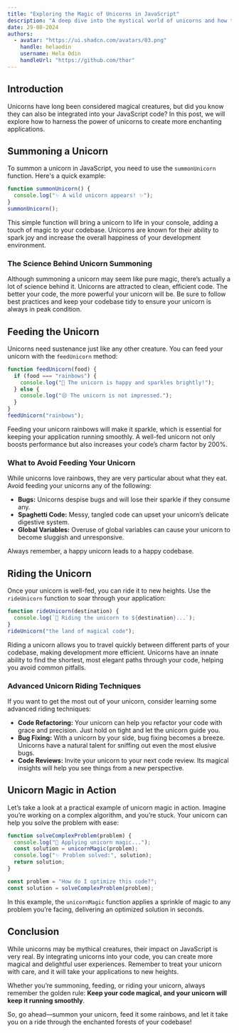 ```yaml
---
title: "Exploring the Magic of Unicorns in JavaScript"
description: "A deep dive into the mystical world of unicorns and how they can transform your JavaScript code, unlocking hidden potential and elevating your projects to magical new heights."
date: 29-08-2024
authors:
  - avatar: "https://ui.shadcn.com/avatars/03.png"
    handle: helaodin
    username: Hela Odin
    handleUrl: "https://github.com/thor"
---
```


## Introduction

Unicorns have long been considered magical creatures, but did you know they can also be integrated into your JavaScript code? In this post, we will explore how to harness the power of unicorns to create more enchanting applications.

## Summoning a Unicorn

To summon a unicorn in JavaScript, you need to use the `summonUnicorn` function. Here's a quick example:

```javascript
function summonUnicorn() {
  console.log("✨ A wild unicorn appears! ✨");
}
summonUnicorn();
```

This simple function will bring a unicorn to life in your console, adding a touch of magic to your codebase. Unicorns are known for their ability to spark joy and increase the overall happiness of your development environment.

### The Science Behind Unicorn Summoning

Although summoning a unicorn may seem like pure magic, there’s actually a lot of science behind it. Unicorns are attracted to clean, efficient code. The better your code, the more powerful your unicorn will be. Be sure to follow best practices and keep your codebase tidy to ensure your unicorn is always in peak condition.

## Feeding the Unicorn

Unicorns need sustenance just like any other creature. You can feed your unicorn with the `feedUnicorn` method:

```javascript
function feedUnicorn(food) {
  if (food === "rainbows") {
    console.log("🌈 The unicorn is happy and sparkles brightly!");
  } else {
    console.log("😒 The unicorn is not impressed.");
  }
}
feedUnicorn("rainbows");
```

Feeding your unicorn rainbows will make it sparkle, which is essential for keeping your application running smoothly. A well-fed unicorn not only boosts performance but also increases your code’s charm factor by 200%.

### What to Avoid Feeding Your Unicorn

While unicorns love rainbows, they are very particular about what they eat. Avoid feeding your unicorns any of the following:

- **Bugs:** Unicorns despise bugs and will lose their sparkle if they consume any.
- **Spaghetti Code:** Messy, tangled code can upset your unicorn’s delicate digestive system.
- **Global Variables:** Overuse of global variables can cause your unicorn to become sluggish and unresponsive.

Always remember, a happy unicorn leads to a happy codebase.

## Riding the Unicorn

Once your unicorn is well-fed, you can ride it to new heights. Use the `rideUnicorn` function to soar through your application:

```javascript
function rideUnicorn(destination) {
  console.log(`🦄 Riding the unicorn to ${destination}...`);
}
rideUnicorn("the land of magical code");
```

Riding a unicorn allows you to travel quickly between different parts of your codebase, making development more efficient. Unicorns have an innate ability to find the shortest, most elegant paths through your code, helping you avoid common pitfalls.

### Advanced Unicorn Riding Techniques

If you want to get the most out of your unicorn, consider learning some advanced riding techniques:

- **Code Refactoring:** Your unicorn can help you refactor your code with grace and precision. Just hold on tight and let the unicorn guide you.
- **Bug Fixing:** With a unicorn by your side, bug fixing becomes a breeze. Unicorns have a natural talent for sniffing out even the most elusive bugs.
- **Code Reviews:** Invite your unicorn to your next code review. Its magical insights will help you see things from a new perspective.

## Unicorn Magic in Action

Let’s take a look at a practical example of unicorn magic in action. Imagine you’re working on a complex algorithm, and you’re stuck. Your unicorn can help you solve the problem with ease:

```javascript
function solveComplexProblem(problem) {
  console.log("🦄 Applying unicorn magic...");
  const solution = unicornMagic(problem);
  console.log("✨ Problem solved:", solution);
  return solution;
}

const problem = "How do I optimize this code?";
const solution = solveComplexProblem(problem);
```

In this example, the `unicornMagic` function applies a sprinkle of magic to any problem you’re facing, delivering an optimized solution in seconds.

## Conclusion

While unicorns may be mythical creatures, their impact on JavaScript is very real. By integrating unicorns into your code, you can create more magical and delightful user experiences. Remember to treat your unicorn with care, and it will take your applications to new heights.

Whether you’re summoning, feeding, or riding your unicorn, always remember the golden rule: **Keep your code magical, and your unicorn will keep it running smoothly**.

So, go ahead—summon your unicorn, feed it some rainbows, and let it take you on a ride through the enchanted forests of your codebase!
